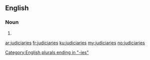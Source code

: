 ==English==

===Noun===
{{head|en|plural}}

# {{plural of|judiciary|lang=en|nocat=1}}

[[Category:English plurals ending in "-ies"]]

[[ar:judiciaries]]
[[fr:judiciaries]]
[[ku:judiciaries]]
[[my:judiciaries]]
[[no:judiciaries]]